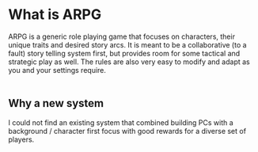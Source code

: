 # What is ARPG

ARPG is a generic role playing game that focuses on characters, their unique
traits and desired story arcs.  It is meant to be a collaborative (to a fault)
story telling system first, but provides room for some tactical and strategic
play as well.  The rules are also very easy to modify and adapt as you and your
settings require.
<br/>
<br/>


## Why a new system

I could not find an existing system that combined building PCs with a background
/ character first focus with good rewards for a diverse set of players.

